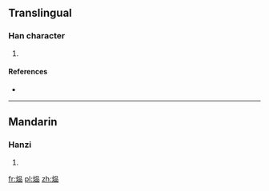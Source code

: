 ==Translingual==

===Han character===
{{Han char|rn=86|rad=火|as=09|sn=13|four=96860|canj=FRRR|ids=⿰火品}}

# {{defn|Han|sort=火09}}

====References====
* {{Han ref|kx=0678.161|dkj=19247|hdz=32218.030|uh=7170|ud=29040|bh=DE7B|bd=56955}}

----

==Mandarin==

===Hanzi===
{{cmn-hanzi|pin=[[gào]] ([[gao4]])|wg=kao<sup>4</sup>}}

# {{defn|lang=cmn|sort=火09}}

[[fr:煰]]
[[pl:煰]]
[[zh:煰]]